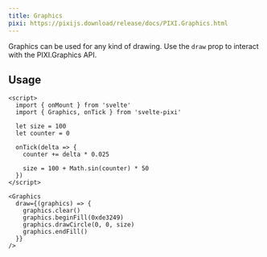 ```yaml
---
title: Graphics
pixi: https://pixijs.download/release/docs/PIXI.Graphics.html
---
```


Graphics can be used for any kind of drawing. Use the `draw` prop to interact with the PIXI.Graphics API.

## Usage

```svelte live
<script>
  import { onMount } from 'svelte'
  import { Graphics, onTick } from 'svelte-pixi'

  let size = 100
  let counter = 0

  onTick(delta => {
    counter += delta * 0.025

    size = 100 + Math.sin(counter) * 50
  })
</script>

<Graphics
  draw={(graphics) => {
    graphics.clear()
    graphics.beginFill(0xde3249)
    graphics.drawCircle(0, 0, size)
    graphics.endFill()
  }}
/>
```
